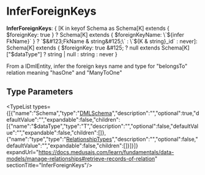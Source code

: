 
# InferForeignKeys

 **InferForeignKeys**: &#123; [K in keyof Schema as Schema[K] extends &#123; $foreignKey: true &#125; ? Schema[K] extends &#123; $foreignKeyName: \`$&#123;infer FkName&#125;\` &#125; ? \`$&#123;FkName & string&#125;\` : \`$&#123;K & string&#125;\_id\` : never]: Schema[K] extends &#123; $foreignKey: true &#125; ? null extends Schema[K]["$dataType"] ? string \| null : string : never &#125;

From a IDmlEntity, infer the foreign keys name and type for
"belongsTo" relation meaning "hasOne" and "ManyToOne"

## Type Parameters

<TypeList types={[{"name":"Schema","type":"[DMLSchema](../types.DmlTypes.DMLSchema/page.mdx)","description":"","optional":true,"defaultValue":"","expandable":false,"children":[{"name":"$dataType","type":"T","description":"","optional":false,"defaultValue":"","expandable":false,"children":[]},{"name":"type","type":"[RelationshipTypes](../types.DmlTypes.RelationshipTypes/page.mdx)","description":"","optional":false,"defaultValue":"","expandable":false,"children":[]}]}]} expandUrl="https://docs.medusajs.com/learn/fundamentals/data-models/manage-relationships#retrieve-records-of-relation" sectionTitle="InferForeignKeys"/>
